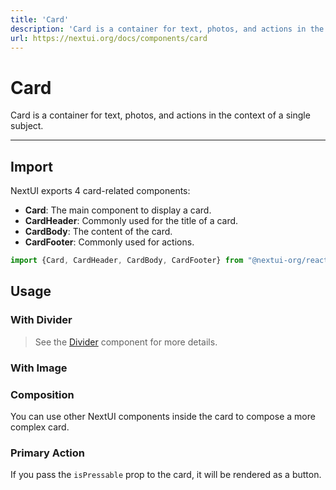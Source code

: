 ```yaml
---
title: 'Card'
description: 'Card is a container for text, photos, and actions in the context of a single subject.'
url: https://nextui.org/docs/components/card
---
```


# Card

Card is a container for text, photos, and actions in the context of a single subject.

<ComponentLinks component="card" />

---

## Import

NextUI exports 4 card-related components:

- **Card**: The main component to display a card.
- **CardHeader**: Commonly used for the title of a card.
- **CardBody**: The content of the card.
- **CardFooter**: Commonly used for actions.


```jsx
import {Card, CardHeader, CardBody, CardFooter} from "@nextui-org/react";
```

## Usage

<CodeDemo title="Usage" files={cardContent.usage} />

### With Divider 

<CodeDemo title="With Divider" files={cardContent.divider} />

> See the [Divider](/docs/components/divider) component for more details.

### With Image

<CodeDemo title="With Image" files={cardContent.image} />

### Composition

You can use other NextUI components inside the card to compose a more complex card. 

<CodeDemo title="Composition" files={cardContent.composition} />

### Primary Action

If you pass the `isPressable` prop to the card, it will be rendered as a button.

<CodeDemo title="Primary Action" files={cardContent.primaryAction} />

